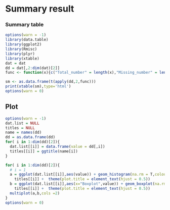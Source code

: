 # Summary result

###  Summary table
```r
options(warn = -1)
library(data.table)
library(ggplot2)
library(Rmisc)
library(plyr)
library(xtable)
dat = dat
dd = dat[,2:dim(dat)[2]]
func <- function(x){c("Total_number" = length(x),"Missing_number" = length(x[is.na(x)]),"Mean"=mean(x,na.rm = T),"Variance"=var(x,na.rm = T),"SD"=sd(x,na.rm = T),"CV"=sd(x,na.rm = T)/mean(x,na.rm = T)*100)}

sm <- as.data.frame(t(apply(dd,2,func)))
print(xtable(sm),type='html')
options(warn = 0)
```


## Plot
```r
options(warn = -1)
dat.list = NULL
titles = NULL
name = names(dd)
dd = as.data.frame(dd)
for( i in 1:dim(dd)[2]){
  dat.list[[i]] = data.frame(value = dd[,i])
  titles[[i]] = ggtitle(name[i])
}

for( i in 1:dim(dd)[2]){
  # i = 1
  a = ggplot(dat.list[[i]],aes(value)) + geom_histogram(na.rm = T,colour="black",fill="red")+
    titles[[i]] +  theme(plot.title = element_text(hjust = 0.5))
  b = ggplot(dat.list[[i]],aes(x="Boxplot",value)) + geom_boxplot(na.rm = T,colour="black",fill="red")+
    titles[[i]] +  theme(plot.title = element_text(hjust = 0.5))
  multiplot(a,b,cols =2)
}
options(warn = 0)
```